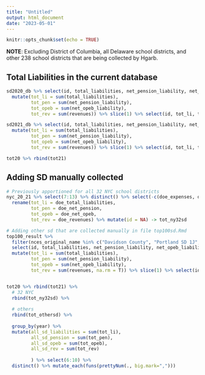 ```yaml
---
title: "Untitled"
output: html_document
date: "2023-05-01"
---
```


```r
knitr::opts_chunk$set(echo = TRUE)
```
**NOTE**: Excluding District of Columbia, all Delaware school districts, and other 238 school districts that are being collected by Hgarb. 

## Total Liabilities in the current database
```r
sd2020_db %>% select(id, total_liabilities, net_pension_liability, net_opeb_liability, revenues, year) %>% 
  mutate(tot_li = sum(total_liabilities),
         tot_pen = sum(net_pension_liability),
         tot_opeb = sum(net_opeb_liability),
         tot_rev = sum(revenues)) %>% slice(1) %>% select(id, tot_li, tot_pen, tot_opeb, tot_rev, year) -> tot20
```

```r
sd2021_db %>% select(id, total_liabilities, net_pension_liability, net_opeb_liability, revenues, year) %>% 
  mutate(tot_li = sum(total_liabilities),
         tot_pen = sum(net_pension_liability),
         tot_opeb = sum(net_opeb_liability),
         tot_rev = sum(revenues)) %>% slice(1) %>% select(id, tot_li, tot_pen, tot_opeb, tot_rev, year) -> tot21

tot20 %>% rbind(tot21)

```
## Adding SD manually collected
```r

# Previously apportioned for all 32 NYC school districts
nyc_20_21 %>% select(7:13) %>% distinct() %>% select(-c(doe_expenses, doe_total_asset)) %>% 
  rename(tot_li = doe_total_liabilities,
         tot_pen = doe_net_pension,
         tot_opeb = doe_net_opeb,
         tot_rev = doe_revenues) %>% mutate(id = NA) -> tot_ny32sd

# Adding other sd that are collected manually in file top100sd.Rmd
top100_result %>% 
  filter(nces_original_name %in% c("Davidson County", "Portland SD 1J", "Boston", "CHESTERFIELD CO PBLC SCHS", "HENRICO CO PBLC SCHS", "FAIRFAX CO PBLC SCHS", "LOUDOUN CO PBLC SCHS", "PRINCE WILLIAM CO PBLC SCHS", "VA BEACH CITY PBLC SCHS")) %>% 
  select(id, total_liabilities, net_pension_liability, net_opeb_liability, revenues, year) %>% 
  mutate(tot_li = sum(total_liabilities),
         tot_pen = sum(net_pension_liability),
         tot_opeb = sum(net_opeb_liability),
         tot_rev = sum(revenues, na.rm = T)) %>% slice(1) %>% select(id, tot_li, tot_pen, tot_opeb, tot_rev, year) -> tot_othersd


tot20 %>% rbind(tot21) %>% 
  # 32 NYC 
  rbind(tot_ny32sd) %>% 
  
  # others
  rbind(tot_othersd) %>% 
  
  group_by(year) %>% 
  mutate(all_sd_liabilities = sum(tot_li),
         all_sd_pension = sum(tot_pen),
         all_sd_opeb = sum(tot_opeb),
         all_sd_rev = sum(tot_rev)
         
         ) %>% select(6:10) %>% 
  distinct() %>% mutate_each(funs(prettyNum(., big.mark=",")))
```

